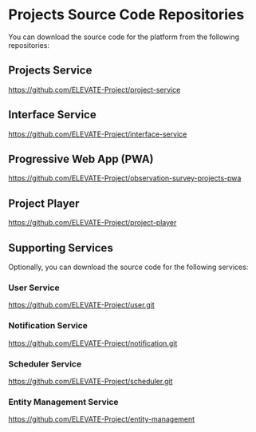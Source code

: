 
# Projects Source Code Repositories

You can download the source code for the <ProductName /> platform from the following repositories:

## Projects Service

https://github.com/ELEVATE-Project/project-service

## Interface Service

https://github.com/ELEVATE-Project/interface-service

## Progressive Web App (PWA)

https://github.com/ELEVATE-Project/observation-survey-projects-pwa

## Project Player

https://github.com/ELEVATE-Project/project-player

## Supporting Services 

Optionally, you can download the source code for the following services:

### User Service

https://github.com/ELEVATE-Project/user.git

### Notification Service

https://github.com/ELEVATE-Project/notification.git

### Scheduler Service

https://github.com/ELEVATE-Project/scheduler.git

### Entity Management Service

https://github.com/ELEVATE-Project/entity-management